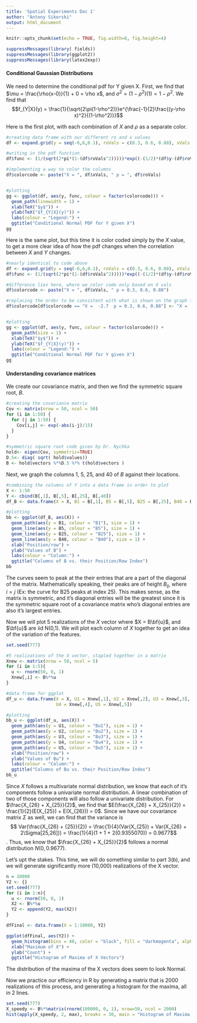 ```yaml
---
title: 'Spatial Experiments Doc 1'
author: "Antony Sikorski"
output: html_document
---
```


```r
knitr::opts_chunk$set(echo = TRUE, fig.width=8, fig.height=4)
```

```r
suppressMessages(library( fields))
suppressMessages(library(ggplot2))
suppressMessages(library(latex2exp))
```


#### Conditional Gaussian Distributions

We need to determine the conditional pdf for Y given X. First, we find that $\mu = \frac{\rho(x-0)}{1} + 0 = \rho x$, and $\sigma^2 = (1-\rho^2)(1) = 1 - \rho^2$. We find that 
$$f_{Y|X}(y) = \frac{1}{\sqrt{2\pi(1-\rho^2)}}e^{\frac{-1}{2}\frac{(y-\rho x)^2}{(1-\rho^2)}}$$


Here is the first plot, with each combination of $X$ and $\rho$ as a separate color. 
```r

#creating data frame with our different ro and x values
df <- expand.grid(y = seq(-6,6,0.1), roVals = c(0.3, 0.6, 0.88), xVals = c(-2.7, 0, 2.7))

#writing in the pdf function
df$func <- (1/(sqrt(2*pi*(1-(df$roVals^2)))))*exp((-(1/2)*(df$y-(df$roVals*df$xVals))^2*(1/(1-(df$roVals^2)))))

#implementing a way to color the columns
df$colorcode <- paste("X = ", df$xVals, " p = ", df$roVals) 


#plotting
gg <- ggplot(df, aes(y, func, colour = factor(colorcode))) + 
  geom_path(linewidth = 1) + 
  xlab(TeX("$y$")) + 
  ylab(TeX("$f_{Y|X}(y)")) + 
  labs(colour = "Legend:") + 
  ggtitle("Conditional Normal PDF for Y given X")
gg 
```

Here is the same plot, but this time it is color coded simply by the $X$ value, to get a more clear idea of how the pdf changes when the correlation between $X$ and $Y$ changes. 

```r
#nearly identical to code above 
df <- expand.grid(y = seq(-6,6,0.1), roVals = c(0.3, 0.6, 0.88), xVals = c(-2.7, 0, 2.7))
df$func <- (1/(sqrt(2*pi*(1-(df$roVals^2)))))*exp((-(1/2)*(df$y-(df$roVals*df$xVals))^2*(1/(1-(df$roVals^2)))))

#difference lies here, where we color code only based on X vals
df$colorcode <- paste("X = ", df$xVals, " p = 0.3, 0.6, 0.88") 

#replacing the order to be consistent with what is shown on the graph from left to right
df$colorcode[df$colorcode == "X =  -2.7  p = 0.3, 0.6, 0.88"] <- "X =  -2.7  p = 0.88, 0.6, 0.3"


#plotting
gg <- ggplot(df, aes(y, func, colour = factor(colorcode))) + 
  geom_path(size = 1) + 
  xlab(TeX("$y$")) + 
  ylab(TeX("$f_{Y|X}(y)")) + 
  labs(colour = "Legend:") + 
  ggtitle("Conditional Normal PDF for Y given X")
gg
```


#### Understanding covariance matrices

We create our covariance matrix, and then we find the symmetric square root, $B$. 
```r
#creating the covariance matrix 
Cov <- matrix(nrow = 50, ncol = 50)
for (i in 1:50) {
  for (j in 1:50) {
    Cov[i,j] <- exp(-abs(i-j)/15)
  }
}

#symmetric square root code given by Dr. Nychka
hold<- eigen(Cov, symmetric=TRUE)
D.5<- diag( sqrt( hold$values))
B <- hold$vectors %*%D.5 %*% t(hold$vectors )
```

Next, we graph the columns 1, 5, 25, and 40 of $B$ against their locations. 
```r
#combining the columns of Y into a data frame in order to plot 
X <- 1:50
Y <- cbind(B[,1], B[,5], B[,25], B[,40])
df_B <- data.frame(X = X, B1 = B[,1], B5 = B[,5], B25 = B[,25], B40 = B[,40] )

#plotting
bb <- ggplot(df_B, aes(X)) +
  geom_path(aes(y = B1, colour = "B1"), size = 1) +
  geom_line(aes(y = B5, colour = "B5"), size = 1) +
  geom_line(aes(y = B25, colour = "B25"), size = 1) +
  geom_line(aes(y = B40, colour = "B40"), size = 1) +
  xlab("Position/row") + 
  ylab("Values of B") + 
  labs(colour = "Column:") + 
  ggtitle("Columns of B vs. their Position/Row Index")
bb
```
The curves seem to peak at the their entries that are a part of the diagonal of the matrix. Mathematically speaking, their peaks are of height $B_{ij}$, where $i=j$ (Ex: the curve for B25 peaks at index 25). This makes sense, as the matrix is symmetric, and it's diagonal entries will be the greatest since it is the symmetric square root of a covariance matrix who's diagonal entries are also it's largest entries. 


Now we will plot 5 realizations of the $X$ vector where $X = B\bf{u}$, and $\bf{u}$ are iid N(0,1). We will plot each column of $X$ together to get an idea of the variation of the features. 
```r
set.seed(777)

#5 realizations of the X vector, stapled together in a matrix
Xnew <- matrix(nrow = 50, ncol = 5)
for (i in 1:5){
  u <- rnorm(50, 0, 1)
  Xnew[,i] <- B%*%u
}

#data frame for ggplot
df_u <- data.frame(X = X, U1 = Xnew[,1], U2 = Xnew[,2], U3 = Xnew[,3], 
                   U4 = Xnew[,4], U5 = Xnew[,5])

#plotting
bb_u <- ggplot(df_u, aes(X)) +
  geom_path(aes(y = U1, colour = "Bu1"), size = 1) +
  geom_path(aes(y = U2, colour = "Bu2"), size = 1) +
  geom_path(aes(y = U3, colour = "Bu3"), size = 1) +
  geom_path(aes(y = U4, colour = "Bu4"), size = 1) +
  geom_path(aes(y = U5, colour = "Bu5"), size = 1) +
  xlab("Position/row") + 
  ylab("Values of Bu") + 
  labs(colour = "Column:") + 
  ggtitle("Columns of Bu vs. their Position/Row Index")
bb_u

```


Since $X$ follows a multivariate normal distribution, we know that each of it's components follow a univariate normal distribution. A linear combination of two of those components will also follow a univariate distribution. For $\frac{X_{26} + X_{25}}{2}$, we find that $E(\frac{X_{26} + X_{25}}{2}) = \frac{1}{2}(E(X_{25}) + E(X_{26})) = 0$. Since we have our covariance matrix $\Sigma$ as well, we can find that the variance is 
$$ Var(\frac{X_{26} + {25}}{2}) = \frac{1}{4}(Var(X_{25}) + Var(X_{26} + 2\Sigma[25,26])) = \frac{1}{4}(1 + 1 + 2(0.9355070)) = 0.9677$$ . Thus, we know that $\frac{X_{26} + X_{25}}{2}$ follows a normal distribution $N(0, 0.9677)$. 




Let's upt the stakes. This time, we will do something similar to part 3(b), and we will generate significantly more (10,000) realizations of the X vector. 

```r

n = 10000
Y2 <- {}
set.seed(777)
for (i in 1:n){
  u <- rnorm(50, 0, 1)
  X2 <- B%*%u
  Y2 <- append(Y2, max(X2))
}

dfFinal <- data.frame(X = 1:10000, Y2)

ggplot(dfFinal, aes(Y2)) + 
  geom_histogram(bins = 40, color = "black", fill = "darkmagenta", alpha = 0.6) + 
  xlab("Maximum of X") + 
  ylab("Count") + 
  ggtitle("Histogram of Maxima of X Vectors")

```

The distribution of the maxima of the X vectors does seem to look Normal. 


Now we practice our efficiency in R by generating a matrix that is 2000 realizations of this process, and generating a histogram for the maxima, all in 2 lines. 

```r
set.seed(777)
X_speedy <- B%*%matrix(rnorm(100000, 0, 1), nrow=50, ncol = 2000) 
hist(apply(X_speedy, 2, max), breaks = 30, main = "Histogram of Maxima of X Vectors", xlab = "Maximum of X", ylab = "Count")
```









